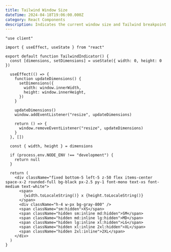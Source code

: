 ```yaml
---
title: Tailwind Window Size
dateTime: 2024-04-18T19:06:00.000Z
category: React Components
description: Indicates the current window size and Tailwind breakpoint. Only appears in dev.
---
```


```tsx
"use client"

import { useEffect, useState } from "react"

export default function TailwindIndicator() {
  const [dimensions, setDimensions] = useState({ width: 0, height: 0 })

  useEffect(() => {
    function updateDimensions() {
      setDimensions({
        width: window.innerWidth,
        height: window.innerHeight,
      })
    }

    updateDimensions()
    window.addEventListener("resize", updateDimensions)

    return () => {
      window.removeEventListener("resize", updateDimensions)
    }
  }, [])

  const { width, height } = dimensions

  if (process.env.NODE_ENV !== "development") {
    return null
  }

  return (
    <div className="fixed bottom-5 left-5 z-50 flex items-center space-x-2 rounded-full bg-black px-2.5 py-1 font-mono text-xs font-medium text-white">
      <span>
        {width.toLocaleString()} x {height.toLocaleString()}
      </span>
      <div className="h-4 w-px bg-gray-800" />
      <span className="sm:hidden">XS</span>
      <span className="hidden sm:inline md:hidden">SM</span>
      <span className="hidden md:inline lg:hidden">MD</span>
      <span className="hidden lg:inline xl:hidden">LG</span>
      <span className="hidden xl:inline 2xl:hidden">XL</span>
      <span className="hidden 2xl:inline">2XL</span>
    </div>
  )
}
```

